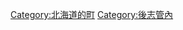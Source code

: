 {{Commonscat|Kimobetsu, Hokkaido}}
{{Catmore}}

{{DEFAULTSORT:Kimobetsu}}
[[Category:北海道的町|Category:北海道的町]]
[[Category:後志管內|Category:後志管內]]